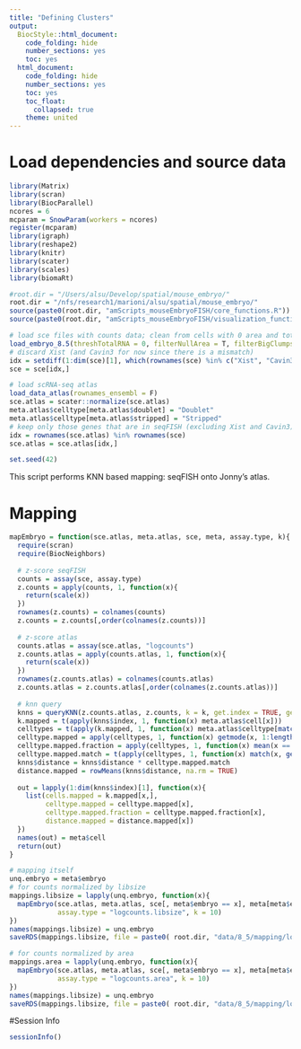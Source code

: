 ```yaml
---
title: "Defining Clusters"
output:
  BiocStyle::html_document:
    code_folding: hide
    number_sections: yes
    toc: yes  
  html_document:
    code_folding: hide
    number_sections: yes
    toc: yes
    toc_float:
      collapsed: true
    theme: united
---
```


# Load dependencies and source data

```r

library(Matrix)
library(scran)
library(BiocParallel)
ncores = 6
mcparam = SnowParam(workers = ncores)
register(mcparam)
library(igraph)
library(reshape2)
library(knitr)
library(scater)
library(scales)
library(biomaRt)

#root.dir = "/Users/alsu/Develop/spatial/mouse_embryo/"
root.dir = "/nfs/research1/marioni/alsu/spatial/mouse_embryo/"
source(paste0(root.dir, "amScripts_mouseEmbryoFISH/core_functions.R"))
source(paste0(root.dir, "amScripts_mouseEmbryoFISH/visualization_functions.R"))

# load sce files with counts data; clean from cells with 0 area and total # mRNA < user's threshold 
load_embryo_8.5(threshTotalRNA = 0, filterNullArea = T, filterBigClumps = T)
# discard Xist (and Cavin3 for now since there is a mismatch)
idx = setdiff(1:dim(sce)[1], which(rownames(sce) %in% c("Xist", "Cavin3")) )
sce = sce[idx,]

# load scRNA-seq atlas
load_data_atlas(rownames_ensembl = F)
sce.atlas = scater::normalize(sce.atlas)
meta.atlas$celltype[meta.atlas$doublet] = "Doublet"
meta.atlas$celltype[meta.atlas$stripped] = "Stripped"
# keep only those genes that are in seqFISH (excluding Xist and Cavin3)
idx = rownames(sce.atlas) %in% rownames(sce)
sce.atlas = sce.atlas[idx,]

set.seed(42)


```

This script performs KNN based mapping: seqFISH onto Jonny's atlas.

# Mapping 

```r

mapEmbryo = function(sce.atlas, meta.atlas, sce, meta, assay.type, k){
  require(scran)
  require(BiocNeighbors)
  
  # z-score seqFISH
  counts = assay(sce, assay.type)
  z.counts = apply(counts, 1, function(x){
    return(scale(x))
  })
  rownames(z.counts) = colnames(counts)
  z.counts = z.counts[,order(colnames(z.counts))]
  
  # z-score atlas
  counts.atlas = assay(sce.atlas, "logcounts")
  z.counts.atlas = apply(counts.atlas, 1, function(x){
    return(scale(x))
  })
  rownames(z.counts.atlas) = colnames(counts.atlas)
  z.counts.atlas = z.counts.atlas[,order(colnames(z.counts.atlas))]
  
  # knn query
  knns = queryKNN(z.counts.atlas, z.counts, k = k, get.index = TRUE, get.distance = TRUE)
  k.mapped = t(apply(knns$index, 1, function(x) meta.atlas$cell[x]))
  celltypes = t(apply(k.mapped, 1, function(x) meta.atlas$celltype[match(x, meta.atlas$cell)]))
  celltype.mapped = apply(celltypes, 1, function(x) getmode(x, 1:length(x)))
  celltype.mapped.fraction = apply(celltypes, 1, function(x) mean(x == getmode(x, 1:length(x))))
  celltype.mapped.match = t(apply(celltypes, 1, function(x) match(x, getmode(x, 1:length(x)))))
  knns$distance = knns$distance * celltype.mapped.match
  distance.mapped = rowMeans(knns$distance, na.rm = TRUE)
  
  out = lapply(1:dim(knns$index)[1], function(x){
    list(cells.mapped = k.mapped[x,],
         celltype.mapped = celltype.mapped[x],
         celltype.mapped.fraction = celltype.mapped.fraction[x],
         distance.mapped = distance.mapped[x])
  })
  names(out) = meta$cell
  return(out)
}

# mapping itself
unq.embryo = meta$embryo
# for counts normalized by libsize
mappings.libsize = lapply(unq.embryo, function(x){
  mapEmbryo(sce.atlas, meta.atlas, sce[, meta$embryo == x], meta[meta$embryo == x,], 
            assay.type = "logcounts.libsize", k = 10)
})
names(mappings.libsize) = unq.embryo
saveRDS(mappings.libsize, file = paste0( root.dir, "data/8_5/mapping/logcounts_libsize__knn.rds"))

# for counts normalized by area
mappings.area = lapply(unq.embryo, function(x){
  mapEmbryo(sce.atlas, meta.atlas, sce[, meta$embryo == x], meta[meta$embryo == x,], 
            assay.type = "logcounts.area", k = 10)
})
names(mappings.libsize) = unq.embryo
saveRDS(mappings.libsize, file = paste0( root.dir, "data/8_5/mapping/logcounts_area__knn.rds"))

```


#Session Info
```r
sessionInfo()
```
